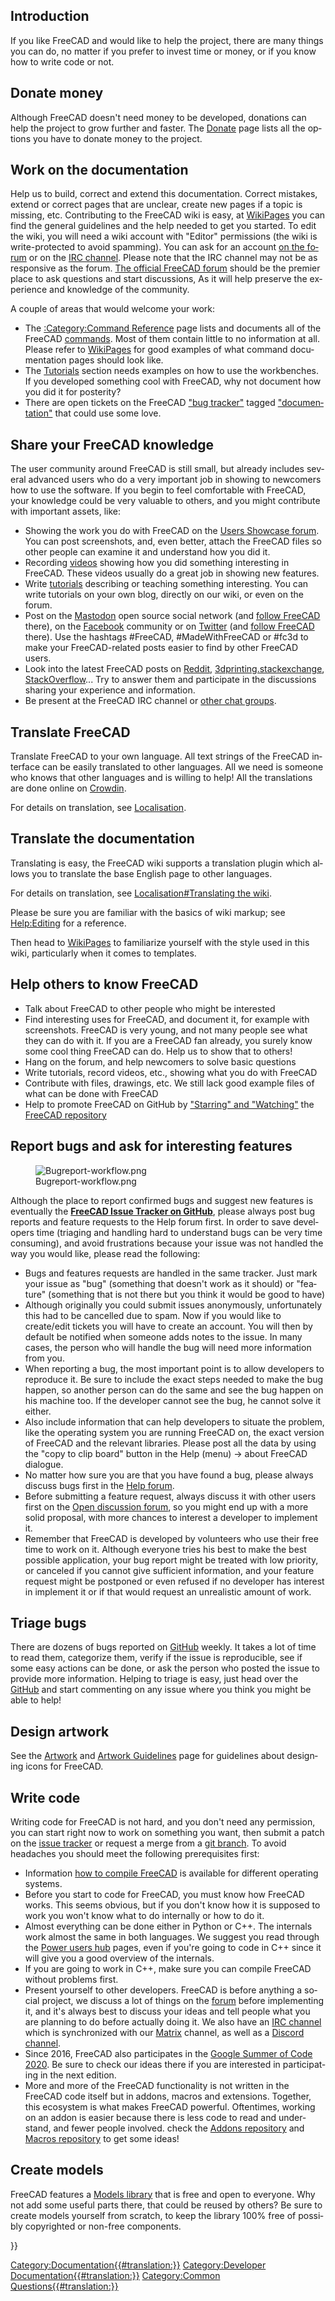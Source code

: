 <languages/>
{{TOCright}}

<div lang="en" dir="ltr" class="mw-content-ltr">
== Introduction ==
</div>

<div lang="en" dir="ltr" class="mw-content-ltr">
If you like FreeCAD and would like to help the project, there are many things you can do, no matter if you prefer to invest time or money, or if you know how to write code or not.
</div>

<div lang="en" dir="ltr" class="mw-content-ltr">
== Donate money ==
</div>

<div lang="en" dir="ltr" class="mw-content-ltr">
Although FreeCAD doesn't need money to be developed, donations can help the project to grow further and faster. The [[Donate|Donate]] page lists all the options you have to donate money to the project.
</div>

<div lang="en" dir="ltr" class="mw-content-ltr">
== Work on the documentation ==
</div>

<div lang="en" dir="ltr" class="mw-content-ltr">
Help us to build, correct and extend this documentation. Correct mistakes, extend or correct pages that are unclear, create new pages if a topic is missing, etc. Contributing to the FreeCAD wiki is easy, at [[WikiPages|WikiPages]] you can find the general guidelines and the help needed to get you started. To edit the wiki, you will need a wiki account with "Editor" permissions (the wiki is write-protected to avoid spamming). You can ask for an account [https://forum.freecad.org/viewtopic.php?f=21&t=6830 on the forum] or on the [https://wiki.freecad.org/Help#Chat IRC channel]. Please note that the IRC channel may not be as responsive as the forum. [https://forum.freecad.org The official FreeCAD forum] should be the premier place to ask questions and start discussions, As it will help preserve the experience and knowledge of the community.
</div>

<div lang="en" dir="ltr" class="mw-content-ltr">
A couple of areas that would welcome your work:
* The [[:Category:Command Reference]] page lists and documents all of the FreeCAD [[command|command]]s. Most of them contain little to no information at all. Please refer to [[WikiPages|WikiPages]] for good examples of what command documentation pages should look like.
* The [[Tutorials|Tutorials]] section needs examples on how to use the workbenches. If you developed something cool with FreeCAD, why not document how you did it for posterity? 
* There are open tickets on the FreeCAD [https://github.com/FreeCAD/FreeCAD/issues "bug tracker"] tagged [https://github.com/FreeCAD/FreeCAD/issues?q=is%3Aopen+is%3Aissue+label%3Adocumentation "documentation"] that could use some love.
</div>

<div lang="en" dir="ltr" class="mw-content-ltr">
== Share your FreeCAD knowledge ==
</div>

<div lang="en" dir="ltr" class="mw-content-ltr">
The user community around FreeCAD is still small, but already includes several advanced users who do a very important job in showing to newcomers how to use the software. If you begin to feel comfortable with FreeCAD, your knowledge could be very valuable to others, and you might
contribute with important assets, like:
* Showing the work you do with FreeCAD on the [https://forum.freecad.org/viewforum.php?f=24 Users Showcase forum]. You can post screenshots, and, even better, attach the FreeCAD files so other people can examine it and understand how you did it.
* Recording [https://www.youtube.com/user/FreeCADNews videos] showing how you did something interesting in FreeCAD. These videos usually do a great job in showing new features.
* Write [[Tutorials|tutorials]] describing or teaching something interesting. You can write tutorials on your own blog, directly on our wiki, or even on the forum.
* Post on the [https://joinmastodon.org/ Mastodon] open source social network (and [https://fosstodon.org/@FreeCAD follow FreeCAD] there), on the [https://www.facebook.com/groups/416491481766626 Facebook] community or on [https://twitter.com Twitter] (and [https://twitter.com/FreeCADNews follow FreeCAD] there). Use the hashtags #FreeCAD, #MadeWithFreeCAD or #fc3d to make your FreeCAD-related posts easier to find by other FreeCAD users.
* Look into the latest FreeCAD posts on [https://www.reddit.com/search/?q=freecad&type=link&sort=new Reddit], [https://3dprinting.stackexchange.com/search?tab=newest&q=freecad 3dprinting.stackexchange], [https://stackoverflow.com/search?q=freecad StackOverflow]... Try to answer them and participate in the discussions sharing your experience and information.
* Be present at the FreeCAD IRC channel or [https://www.freecad.org/wiki/Help#Chat other chat groups].
</div>

<div lang="en" dir="ltr" class="mw-content-ltr">
== Translate FreeCAD ==
</div>

<div lang="en" dir="ltr" class="mw-content-ltr">
Translate FreeCAD to your own language. All text strings of the FreeCAD interface can be easily translated to other languages. All we need is someone who knows that other languages and is willing to help! All the translations are done online on [https://crowdin.net/project/freecad Crowdin].
</div>

<div lang="en" dir="ltr" class="mw-content-ltr">
For details on translation, see [[Localisation|Localisation]].
</div>

<div lang="en" dir="ltr" class="mw-content-ltr">
== Translate the documentation ==
</div>

<div lang="en" dir="ltr" class="mw-content-ltr">
Translating is easy, the FreeCAD wiki supports a translation plugin which allows you to translate the base English page to other languages.
</div>

<div lang="en" dir="ltr" class="mw-content-ltr">
For details on translation, see [[Localisation#Translating the wiki]].
</div>

<div lang="en" dir="ltr" class="mw-content-ltr">
Please be sure you are familiar with the basics of wiki markup; see [[Help:Editing|Help:Editing]] for a reference.
</div>

<div lang="en" dir="ltr" class="mw-content-ltr">
Then head to [[WikiPages|WikiPages]] to familiarize yourself with the style used in this wiki, particularly when it comes to templates.
</div>

<div lang="en" dir="ltr" class="mw-content-ltr">
== Help others to know FreeCAD ==
</div>

<div lang="en" dir="ltr" class="mw-content-ltr">
* Talk about FreeCAD to other people who might be interested
* Find interesting uses for FreeCAD, and document it, for example with screenshots. FreeCAD is very young, and not many people see what they can do with it. If you are a FreeCAD fan already, you surely know some cool thing FreeCAD can do. Help us to show that to others!
* Hang on the forum, and help newcomers to solve basic questions
* Write tutorials, record videos, etc., showing what you do with FreeCAD
* Contribute with files, drawings, etc. We still lack good example files of what can be done with FreeCAD
* Help to promote FreeCAD on GitHub by [https://help.github.com/articles/be-social/#watch-a-project "Starring" and "Watching"] the [https://github.com/FreeCAD/FreeCAD FreeCAD repository]
</div>

<div lang="en" dir="ltr" class="mw-content-ltr">
== Report bugs and ask for interesting features ==
</div>

<div lang="en" dir="ltr" class="mw-content-ltr">
[[File:Bugreport-workflow.png|center]]
</div>

<div lang="en" dir="ltr" class="mw-content-ltr">
Although the place to report confirmed bugs and suggest new features is eventually the '''[https://github.com/FreeCAD/FreeCAD/issues FreeCAD Issue Tracker on GitHub]''', please always post bug reports and feature requests to the Help forum first. In order to save developers time (triaging and handling hard to understand bugs can be very time consuming), and avoid frustrations because your issue was not handled the way you would like, please read the following:
* Bugs and features requests are handled in the same tracker. Just mark your issue as "bug" (something that doesn't work as it should) or "feature" (something that is not there but you think it would be good to have)
* Although originally you could submit issues anonymously, unfortunately this had to be cancelled due to spam. Now if you would like to create/edit tickets you will have to create an account. You will then by default be notified when someone adds notes to the issue. In many cases, the person who will handle the bug will need more information from you.
* When reporting a bug, the most important point is to allow developers to reproduce it. Be sure to include the exact steps needed to make the bug happen, so another person can do the same and see the bug happen on his machine too. If the developer cannot see the bug, he cannot solve it either.
* Also include information that can help developers to situate the problem, like the operating system you are running FreeCAD on, the exact version of FreeCAD and the relevant libraries. Please post all the data by using the "copy to clip board" button in the Help (menu) → about FreeCAD dialogue.
* No matter how sure you are that you have found a bug, please always discuss bugs first in the [https://forum.freecad.org/viewforum.php?f=3 Help forum].
* Before submitting a feature request, always discuss it with other users first on the [https://forum.freecad.org/viewforum.php?f=8 Open discussion forum], so you might end up with a more solid proposal, with more chances to interest a developer to implement it.
* Remember that FreeCAD is developed by volunteers who use their free time to work on it. Although everyone tries his best to make the best possible application, your bug report might be treated with low priority, or canceled if you cannot give sufficient information, and your feature request might be postponed or even refused if no developer has interest in implement it or if that would request an unrealistic amount of work.
</div>

<div lang="en" dir="ltr" class="mw-content-ltr">
== Triage bugs ==
</div>

<div lang="en" dir="ltr" class="mw-content-ltr">
There are dozens of bugs reported on [https://github.com/FreeCAD/FreeCAD/issues GitHub] weekly. It takes a lot of time to read them, categorize them, verify if the issue is reproducible, see if some easy actions can be done, or ask the person who posted the issue to provide more information. Helping to triage is easy, just head over the [https://github.com/FreeCAD/FreeCAD/issues GitHub] and start commenting on any issue where you think you might be able to help!
</div>

<div lang="en" dir="ltr" class="mw-content-ltr">
== Design artwork ==
</div>

<div lang="en" dir="ltr" class="mw-content-ltr">
See the [[Artwork|Artwork]] and [[Artwork_Guidelines|Artwork Guidelines]] page for guidelines about designing icons for FreeCAD.
</div>

<div lang="en" dir="ltr" class="mw-content-ltr">
== Write code ==
</div>

<div lang="en" dir="ltr" class="mw-content-ltr">
Writing code for FreeCAD is not hard, and you don't need any permission, you can start right now to work on something you want, then submit a patch on the [https://github.com/FreeCAD/FreeCAD/issues issue tracker] or request a merge from a [https://github.com/FreeCAD git branch]. To avoid headaches you should meet the following prerequisites first:
* Information [[Developer_hub#Compiling_FreeCAD|how to compile FreeCAD]] is available for different operating systems.
* Before you start to code for FreeCAD, you must know how FreeCAD works. This seems obvious, but if you don't know how it is supposed to work you won't know what to do internally or how to do it.
* Almost everything can be done either in Python or C++. The internals work almost the same in both languages. We suggest you read through the [[Power_users_hub|Power users hub]] pages, even if you're going to code in C++ since it will give you a good overview of the internals.
* If you are going to work in C++, make sure you can compile FreeCAD without problems first.
* Present yourself to other developers. FreeCAD is before anything a social project, we discuss a lot of things on the [https://forum.freecad.org forum] before implementing it, and it's always best to discuss your ideas and tell people what you are planning to do before actually doing it. We also have an [https://wiki.freecad.org/Help#Chat IRC channel] which is synchronized with our [https://matrix.to/#/#FreeCAD_FreeCAD:gitter.im Matrix] channel, as well as a [https://discord.gg/w2cTKGzccC Discord channel].
* Since 2016, FreeCAD also participates in the [[Google_Summer_of_Code_2020|Google Summer of Code 2020]]. Be sure to check our ideas there if you are interested in participating in the next edition.
* More and more of the FreeCAD functionality is not written in the FreeCAD code itself but in addons, macros and extensions. Together, this ecosystem is what makes FreeCAD powerful. Oftentimes, working on an addon is easier because there is less code to read and understand, and fewer people involved. check the [https://github.com/FreeCAD/FreeCAD-addons Addons repository] and [https://github.com/FreeCAD/FreeCAD-macros Macros repository] to get some ideas!
</div>

<div lang="en" dir="ltr" class="mw-content-ltr">
== Create models ==
</div>

<div lang="en" dir="ltr" class="mw-content-ltr">
FreeCAD features a [https://github.com/FreeCAD/FreeCAD-library Models library] that is free and open to everyone. Why not add some useful parts there, that could be reused by others? Be sure to create models yourself from scratch, to keep the library 100% free of possibly copyrighted or non-free components.
</div>


{{Userdocnavi{{#translation:}}}}
[[Category:Documentation{{#translation:}}]]
[[Category:Developer Documentation{{#translation:}}]]
[[Category:Common Questions{{#translation:}}]]